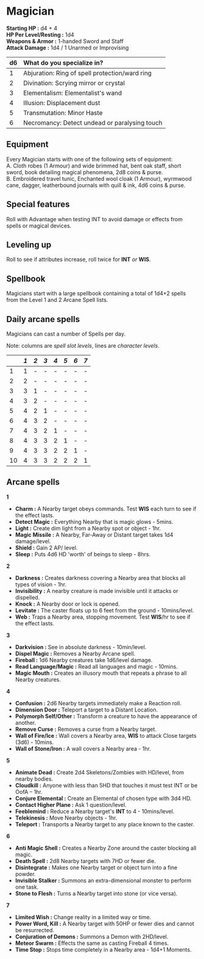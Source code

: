 # Magician 

**Starting HP :** d4 + 4\
**HP Per Level/Resting :** 1d4\
**Weapons & Armor :** 1-handed Sword and Staff\
**Attack Damage :** 1d4 / 1 Unarmed or Improvising

| d6   | What do you specialize in?                     |
| :--- | :--------------------------------------------- |
| 1    | Abjuration: Ring of spell protection/ward ring |
| 2    | Divination: Scrying mirror or crystal          |
| 3    | Elementalism: Elementalist's wand              |
| 4    | Illusion: Displacement dust                    |
| 5    | Transmutation: Minor Haste                     |
| 6    | Necromancy: Detect undead or paralysing touch  |

## Equipment
Every Magician starts with one of the following sets of equipment:\
A. Cloth robes (1 Armour) and wide brimmed hat, bent oak staff, short sword, book detailing magical phenomena, 2d8 coins & purse.\
B. Embroidered travel tunic, Enchanted wool cloak (1 Armour), wyrmwood cane, dagger, leatherbound journals with quill & ink, 4d6 coins & purse.

## Special features

Roll with Advantage when testing INT to avoid damage or effects from spells or magical devices.

## Leveling up

Roll to see if attributes increase, roll twice for **INT** *or* **WIS**.

## Spellbook

Magicians start with a large spellbook containing a total of 1d4+2 spells from the Level 1 and 2 Arcane Spell lists.

## Daily arcane spells

Magicians can cast a number of Spells per day.

Note: columns are *spell slot levels*, lines are *character levels*.


|    | *1* | *2* | *3* | *4* | *5* | *6* | *7* |
|:---|:----|:----|:----|:----|:----|:----|:----|
| 1  | 1   | -   | -   | -   | -   | -   | -   |
| 2  | 2   | -   | -   | -   | -   | -   | -   |
| 3  | 3   | 1   | -   | -   | -   | -   | -   |
| 4  | 3   | 2   | -   | -   | -   | -   | -   |
| 5  | 4   | 2   | 1   | -   | -   | -   | -   |
| 6  | 4   | 3   | 2   | -   | -   | -   | -   |
| 7  | 4   | 3   | 2   | 1   | -   | -   | -   |
| 8  | 4   | 3   | 3   | 2   | 1   | -   | -   |
| 9  | 4   | 3   | 3   | 2   | 2   | 1   | -   |
| 10 | 4   | 3   | 3   | 2   | 2   | 2   | 1   |

## Arcane spells

**1**

* **Charm :** A Nearby target obeys commands. Test **WIS** each turn to see if the effect lasts.
* **Detect Magic :** Everything Nearby that is magic glows - 5mins.
* **Light :** Create dim light from a Nearby spot or object - 1hr.
* **Magic Missile :** A Nearby, Far-Away or Distant target takes 1d4 damage/level.
* **Shield :** Gain 2 AP/ level.
* **Sleep :** Puts 4d6 HD 'worth' of beings to sleep - 8hrs.

**2**

* **Darkness :** Creates darkness covering a Nearby area that blocks all types of vision - 1hr.
* **Invisibility :** A nearby creature is made invisible until it attacks or dispelled.
* **Knock :** A Nearby door or lock is opened.
* **Levitate :** The caster floats up to 6 feet from the ground - 10mins/level.
* **Web :** Traps a Nearby area, stopping movement. Test **WIS**/hr to see if the effect lasts.

**3**

* **Darkvision :** See in absolute darkness - 10min/level.
* **Dispel Magic :** Removes a Nearby Arcane spell.
* **Fireball :** 1d6 Nearby creatures take 1d6/level damage.
* **Read Language/Magic :** Read all languages and magic - 10mins.
* **Magic Mouth :** Creates an illusory mouth that repeats a phrase to all Nearby creatures.

**4**

* **Confusion :** 2d6 Nearby targets immediately make a Reaction roll.
* **Dimension Door :** Teleport a target to a Distant Location.
* **Polymorph Self/Other :** Transform a creature to have the appearance of another.
* **Remove Curse :** Removes a curse from a Nearby target.
* **Wall of Fire/Ice :** Wall covers a Nearby area, **WIS** to attack Close targets (3d6) - 10mins.
* **Wall of Stone/Iron :** A wall covers a Nearby area - 1hr.

**5**

* **Animate Dead :** Create 2d4 Skeletons/Zombies with HD/level, from nearby bodies.
* **Cloudkill :** Anyone with less than 5HD that touches it must test INT or be OofA – 1hr.
* **Conjure Elemental :** Create an Elemental of chosen type with 3d4 HD.
* **Contact Higher Plane :** Ask 1 question/level.
* **Feeblemind :** Reduce a Nearby target's **INT** to 4 - 10mins/level.
* **Telekinesis :** Move Nearby objects - 1hr.
* **Teleport :** Transports a Nearby target to any place known to the caster.

**6**

* **Anti Magic Shell :** Creates a Nearby Zone around the caster blocking all magic.
* **Death Spell :** 2d8 Nearby targets with 7HD or fewer die.
* **Disintegrate :** Makes one Nearby target or object turn into a fine powder.
* **Invisible Stalker :** Summons an extra-dimensional monster to perform one task.
* **Stone to Flesh :** Turns a Nearby target into stone (or vice versa).

**7**

* **Limited Wish :** Change reality in a limited way or time.
* **Power Word, Kill :** A Nearby target with 50HP or fewer dies and cannot be resurrected.
* **Conjuration of Demons :** Summons a Demon with 2HD/level.
* **Meteor Swarm :** Effects the same as casting Fireball 4 times.
* **Time Stop :** Stops time completely in a Nearby area - 1d4+1 Moments.